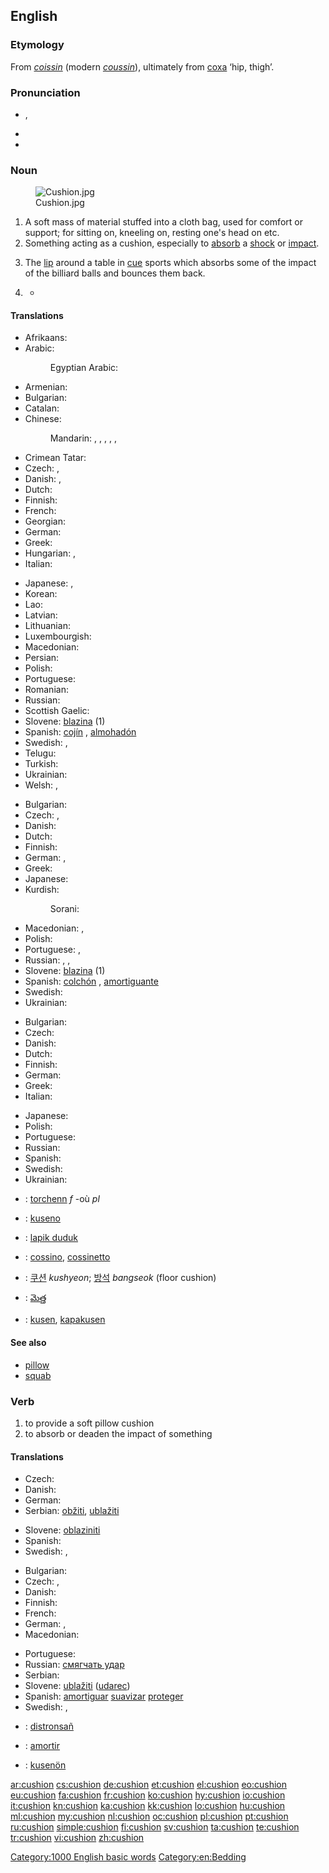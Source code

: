 ==English==
{{wikipedia}}

===Etymology===
From {{etyl|fro}} ''[[coissin]]'' (modern ''[[coussin]]''), ultimately from {{etyl|la}} [[coxa]] ‘hip, thigh’.

===Pronunciation===
* {{IPA|/ˈkʊʃən/}}, {{X-SAMPA|/"kUS@n/}}
* {{audio|en-us-cushion.ogg|Audio (US)}}
* {{rhymes|ʊʃən}}

===Noun===
{{en-noun}}
[[Image:Cushion.jpg|right|thumb]]

# A soft mass of material stuffed into a cloth bag, used for comfort or support; for sitting on, kneeling on, resting one's head on etc.
# Something acting as a cushion, especially to [[absorb]] a [[shock]] or [[impact]].
# {{context|sports|billiards|snooker|pool}} The [[lip]] around a table in [[cue]] sports which absorbs some of the impact of the billiard balls and bounces them back.
# {{figuratively}} {{rfdef|lang=en}}
#* {{quote-news
|year=2011
|date=November 3
|author=Arindam Rej
|title=Fulham   4 - 1   Wisla Krakow
|work=BBC Sport
|url=http://news.bbc.co.uk/sport2/hi/football/europe/15473004.stm
|page=
|passage=Wisla made a bright start to the second half and Fulham keeper Mark Schwarzer was twice called into action, first saving Gervasio Nunez's deflected 20-yard effort and then smothering Gargula's free-kick.<br>But Fulham soon had the '''cushion''' of a third goal after more outstanding build-up play.}}

====Translations====
{{trans-top|soft material in cloth bag}}
* Afrikaans: {{t|af|kussing|xs=Afrikaans}}
* Arabic: {{t|ar|مخمد}}
*: Egyptian Arabic: {{t|arz|خدادية|tr=ḵoddadéyya|f}}
* Armenian: {{t-|hy|բարձ|tr=barj}}
* Bulgarian: {{t|bg|възглавница|f|tr=vǎzglavnica}}
* Catalan: {{t|ca|coixí|m}}
* Chinese:
*: Mandarin: {{t|zh|墊子|sc=Hani}}, {{t|zh|垫子|tr=diànzi|sc=Hani}}, {{t|zh|軟墊|sc=Hani}}, {{t|zh|软垫|tr=ruǎndiàn|sc=Hani}}, {{t|zh|靠墊|sc=Hani}}, {{t|zh|靠垫|tr=kàodiàn|sc=Hani}}
* Crimean Tatar: {{tø|crh|minder|xs=Crimean Tatar}}
* Czech: {{t-|cs|polštářek|m}}, {{t-|cs|poduška|f}}
* Danish: {{t+|da|pude|c}}, {{t-|da|hynde|c}}
* Dutch: {{t+|nl|kussen|n}}
* Finnish: {{t+|fi|tyyny}}
* French: {{t+|fr|coussin|m}}
* Georgian: {{t|ka|ბალიში|tr=bališi|sc=Geor}}
* German: {{t+|de|Kissen|n}}
* Greek: {{t|el|μαξιλάρι|n|tr=maxilári}}
* Hungarian: {{t+|hu|párna}}, {{t-|hu|vánkos}}
* Italian: {{t+|it|cuscino|m}}
{{trans-mid}}
* Japanese: {{t|ja|座布団|tr=ざぶとん, zabuton|sc=Jpan}}, {{t|ja|クッション|tr=kusshon|sc=Jpan}}
* Korean: {{t|ko|쿠션|tr=kusyeon|sc=Hang}}
* Lao: {{t|lo|ເບາະ|tr=bö'|sc=Laoo}}
* Latvian: {{t|lv|spilvens|m|xs=Latvian}}
* Lithuanian: {{t|lt|pagalvė|f|xs=Lithuanian}}
* Luxembourgish: {{t|lb|Këssen|n}}
* Macedonian: {{t|mk|перниче|n|tr=pérniče}}
* Persian: {{t|fa|مخده|sc=fa-Arab}}
* Polish: {{t+|pl|poduszka|f}}
* Portuguese: {{t+|pt|almofada|f}}
* Romanian: {{t-|ro|pernă|f}}
* Russian: {{t+|ru|подушка|f|tr=podúška|sc=Cyrl}}
* Scottish Gaelic: {{t-|gd|pillean|m|xs=Scottish Gaelic}}
* Slovene: [[blazina]] {{f}} (1)
* Spanish: [[cojín]] {{m}}, [[almohadón]] {{m}}
* Swedish: {{t+|sv|dyna|c}}, {{t+|sv|kudde|c}}
* Telugu: {{t+|te|దిండు}}
* Turkish: {{t|tr|yastık}}
* Ukrainian: {{t-|uk|подушка|f|tr=podúška|xs=Ukrainian}}
* Welsh: {{t|cy|clustog|m|xs=Welsh}},  {{t|cy|clustogau|m|p|xs=Welsh}}
{{trans-bottom}}

{{trans-top|absorbent or protective item}}
* Bulgarian: {{t|bg|буфер|m|tr=búfer}}
* Czech: {{t+|cs|polštář|m}}, {{t-|cs|nárazník|m}}
* Danish: {{t-|da|bande|c}}
* Dutch: {{t+|nl|kussen|n}}
* Finnish: {{t-|fi|pehmuste}}
* German: {{t+|de|Puffer|n}}, {{t-|de|Polster|n}}
* Greek: {{t|el|στρώμα|n|tr=stróma}}
* Japanese: {{t|ja|クッション|tr=kusshon|sc=Jpan}}
* Kurdish:
*: Sorani: {{t|ku|بالیف|tr=balif|sc=ku-Arab}}
{{trans-mid}}
* Macedonian: {{t|mk|подлога|f|tr=pódloga}},  {{t-|mk|легло|n|tr=léglo}}
* Polish: {{t+|pl|poduszka|f}}
* Portuguese: {{t+|pt|amortecedor|m}}, {{t+|pt|almofada|f}}
* Russian: {{t|ru|амортизатор|m|tr=amortizátor}}, {{t+|ru|подушка|f|tr=podúška|sc=Cyrl}}, {{t+|ru|прокладка|f|tr=prokládka}}
* Slovene: [[blazina]] {{f}} (1)
* Spanish: [[colchón]] {{m}}, [[amortiguante]] {{m}}
* Swedish: {{t+|sv|kudde|c}}
* Ukrainian: {{t|uk|буфер|m|tr=búfer|xs=Ukrainian}}
{{trans-bottom}}

{{trans-top|in cue sports}}
* Bulgarian: {{t|bg|борд|m|tr=bord}}
* Czech: {{t-|cs|mantinel|m}}
* Danish: {{t-|da|bande|c}}
* Dutch: {{t+|nl|band}}
* Finnish: {{t+|fi|valli}}
* German: {{t+|de|Bande|f}}
* Greek: {{t|el|σπόντα|f|tr=spónta}}
* Italian: {{t+|it|sponda|f}}
{{trans-mid}}
* Japanese: {{t|ja|クッション|tr=kusshon|sc=Jpan}}
* Polish: {{t+|pl|banda|f}}
* Portuguese: {{t+|pt|tabela|f}}
* Russian: {{t+|ru|борт|m|tr=bort}}
* Spanish: {{t+|es|banda|f}}
* Swedish: {{t-|sv|vall|c}}
* Ukrainian: {{t+|uk|борт|m|tr=bort|xs=Ukrainian}}
{{trans-bottom}}

{{checktrans-top}}
* {{ttbc|br}}: [[torchenn]] ''f'' -où ''pl''
* {{ttbc|eo}}: [[kuseno]]
* {{ttbc|id}}: [[lapik duduk]]
{{trans-mid}}
* {{ttbc|ia}}: [[cossino]], [[cossinetto]]
* {{ttbc|ko}}: [[쿠션]] ''kushyeon''; [[방석]] ''bangseok'' (floor cushion)
* {{ttbc|te}}: [[మెత్త]]
* {{ttbc|vo}}: [[kusen]], [[kapakusen]]
{{trans-bottom}}

====See also====
* [[pillow]]
* [[squab]]

===Verb===
{{en-verb}}

# to provide a soft pillow cushion
# to absorb or deaden the impact of something

====Translations====
{{trans-top|provide cushion}}
* Czech: {{t-|cs|vypoltářovat}}
* Danish: {{t|da|polstre}}
* German: {{t+|de|polstern}}
* Serbian: [[obžiti]], [[ublažiti]]
{{trans-mid}}
* Slovene: [[oblaziniti]]
* Spanish: {{t+|es|amortiguar}}
* Swedish: {{t+|sv|stoppa}}, {{t|sv|madrassera}}
{{trans-bottom}}

{{trans-top|absorb impact}}
* Bulgarian: {{t|bg|омекотявам|tr=omekotyávam}}
* Czech: {{t-|cs|ztlumit}}, {{t-|cs|zmírnit}}
* Danish: {{t|da|afbøde}}
* Finnish: {{t-|fi|pehmentää}}
* French: {{t+|fr|amortir}}
* German: {{t+|de|abdämpfen}}, {{t+|de|abfedern}}
* Macedonian: {{t|mk|ублажува|tr=ublážuva}}
{{trans-mid}}
* Portuguese: {{t+|pt|amortecer}}
* Russian: [[смягчать удар]]
* Serbian: {{t-|sr|ublažiti}}
* Slovene: [[ublažiti]] ([[udarec]])
* Spanish: [[amortiguar]] [[suavizar]] [[proteger]]
* Swedish: {{t+|sv|dämpa}}, {{t+|sv|mildra}}
{{trans-bottom}}

{{checktrans-top}}
* {{ttbc|br}}: [[distronsañ]]
* {{ttbc|ia}}: [[amortir]]
* {{ttbc|vo}}: [[kusenön]]
{{trans-bottom}}

[[Category:1000 English basic words]]
[[Category:en:Bedding]]

[[ar:cushion]]
[[cs:cushion]]
[[de:cushion]]
[[et:cushion]]
[[el:cushion]]
[[eo:cushion]]
[[eu:cushion]]
[[fa:cushion]]
[[fr:cushion]]
[[ko:cushion]]
[[hy:cushion]]
[[io:cushion]]
[[it:cushion]]
[[kn:cushion]]
[[ka:cushion]]
[[kk:cushion]]
[[lo:cushion]]
[[hu:cushion]]
[[ml:cushion]]
[[my:cushion]]
[[nl:cushion]]
[[oc:cushion]]
[[pl:cushion]]
[[pt:cushion]]
[[ru:cushion]]
[[simple:cushion]]
[[fi:cushion]]
[[sv:cushion]]
[[ta:cushion]]
[[te:cushion]]
[[tr:cushion]]
[[vi:cushion]]
[[zh:cushion]]